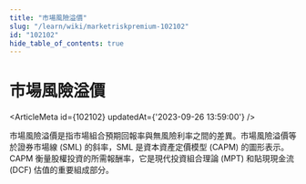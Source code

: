 ```yaml
---
title: "市場風險溢價"
slug: "/learn/wiki/marketriskpremium-102102"
id: "102102"
hide_table_of_contents: true
---
```



# 市場風險溢價

<ArticleMeta id={102102} updatedAt={'2023-09-26 13:59:00'} />
<div className='border-solid border-b border-t-0 my-4 border-[var(--ifm-color-gray-300)]' />

市場風險溢價是指市場組合預期回報率與無風險利率之間的差異。市場風險溢價等於證券市場線 (SML) 的斜率，SML 是資本資產定價模型 (CAPM) 的圖形表示。CAPM 衡量股權投資的所需報酬率，它是現代投資組合理論 (MPT) 和貼現現金流 (DCF) 估值的重要組成部分。
